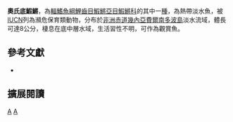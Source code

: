 {{Speciesbox 
| genus = Fundulopanchax
| species = oeseri
| status = EN
| status_system = IUCN3.1
| authority = [[Schmidt|Schmidt]], 1928
| synonyms = *''Panchax oeseri, Schmidt, 1928''
*''Aphyosemion oeseri, Schmidt, 1928''
*''Panchax pictus, Meinken, 1932''
*''Aphyosemion pictum, Meinken, 1932''
*''Aphyosemion meinkeni, Myers, 1933''
*''Aphyosemion santaisabellae, Scheel, 1968''
*''Fundulopanchax santaisabellae, Scheel, 1968''
}}
'''奧氏底鰕鱂'''，為[[輻鰭魚綱|輻鰭魚綱]][[鯉齒目|鯉齒目]][[鰕鱂亞目|鰕鱂亞目]][[鰕鱂科|鰕鱂科]]的其中一[[種|種]]，為熱帶淡水魚，被[[IUCN|IUCN]]列為瀕危保育類動物，分布於[[非洲|非洲]][[赤道幾內亞|赤道幾內亞]][[費爾南多波島|費爾南多波島]]淡水流域，體長可達8公分，棲息在底中層水域，生活習性不明，可作為觀賞魚。

== 參考文獻 ==
*{{FishBase_species|genus=Fundulopanchax|species=oeseri|year=2014|month=7}}

== 擴展閱讀 ==
{{refbegin}}
{{wikispecies-inline|Fundulopanchax oeseri|奧氏底鰕鱂}}
{{refend}}
{{Taxonbar|from=Q8963108}}

[[Category:觀賞魚|A]]
[[Category:底鰕鱂屬|A]]